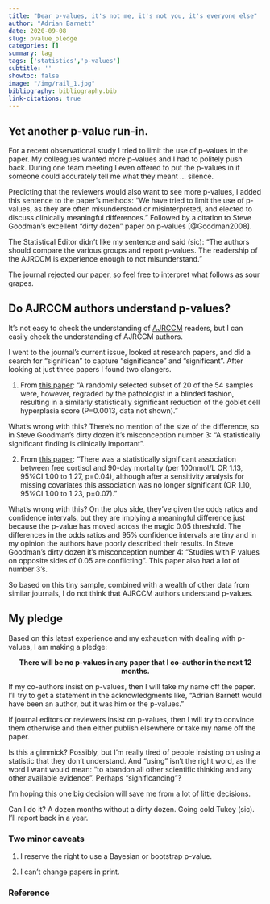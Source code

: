 ```yaml
---
title: "Dear p-values, it's not me, it's not you, it's everyone else"
author: "Adrian Barnett"
date: 2020-09-08
slug: pvalue_pledge
categories: []
summary: tag 
tags: ['statistics','p-values']
subtitle: ''
showtoc: false
image: "/img/rail_1.jpg"
bibliography: bibliography.bib
link-citations: true
---
```


<!--- fix header colour thanks to Patrick Lam --->
<style>
.post-heading h1  { color: yellow; }
.meta { color: yellow; }
</style>


## Yet another p-value run-in.

For a recent observational study I tried to limit the use of p-values in the paper. 
My colleagues wanted more p-values and I had to politely push back.
During one team meeting I even offered to put the p-values in if someone could accurately tell me what they meant ... silence.

Predicting that the reviewers would also want to see more p-values, I added this sentence to the paper's methods: "We have tried to limit the use of p-values, as they are often misunderstood or misinterpreted, and elected to discuss clinically meaningful differences." Followed by a citation to Steve Goodman's excellent "dirty dozen" paper on p-values [@Goodman2008].

The Statistical Editor didn't like my sentence and said (sic): "The authors should compare the various groups and report p-values. The readership of the AJRCCM is experience enough to not misunderstand."

The journal rejected our paper, so feel free to interpret what follows as sour grapes.

## Do AJRCCM authors understand p-values?

It's not easy to check the understanding of [AJRCCM](https://www.atsjournals.org/journal/ajrccm) readers, but I can easily check the understanding of AJRCCM authors. 

I went to the journal's current issue, looked at research papers, and did a search for "significan" to capture "significance" and "significant". After looking at just three papers I found two clangers.

1. From [this paper](https://www.atsjournals.org/doi/full/10.1164/rccm.201908-1546OC): "A randomly selected subset of 20 of the 54 samples were, however, regraded by the pathologist in a blinded fashion, resulting in a similarly statistically significant reduction of the goblet cell hyperplasia score (P=0.0013, data not shown)."

What's wrong with this? There's no mention of the size of the difference, so in Steve Goodman's dirty dozen it's misconception number 3: "A statistically significant finding is clinically important".

2. From [this paper](https://www.atsjournals.org/doi/abs/10.1164/rccm.202002-0281OC): "There was a statistically significant association between free cortisol and 90-day mortality (per 100nmol/L OR 1.13, 95%CI 1.00 to 1.27, p=0.04), although after a sensitivity analysis for missing covariates this association was no longer significant
(OR 1.10, 95%CI 1.00 to 1.23, p=0.07)." 

What's wrong with this? On the plus side, they've given the odds ratios and confidence intervals, but they are implying a meaningful difference just because the p-value has moved across the magic 0.05 threshold. 
The differences in the odds ratios and 95% confidence intervals are tiny and in my opinion the authors have poorly described their results.
In Steve Goodman's dirty dozen it's misconception number 4: "Studies with P values on opposite sides of 0.05 are conflicting". This paper also had a lot of number 3's.

So based on this tiny sample, combined with a wealth of other data from similar journals, I do not think that AJRCCM authors understand p-values.

## My pledge

Based on this latest experience and my exhaustion with dealing with p-values, I am making a pledge: 

<center> **There will be no p-values in any paper that I co-author in the next 12 months.** </center>

If my co-authors insist on p-values, then I will take my name off the paper. I'll try to get a statement in the acknowledgments like, "Adrian Barnett would have been an author, but it was him or the p-values."

If journal editors or reviewers insist on p-values, then I will try to convince them otherwise and then either publish elsewhere or take my name off the paper. 

Is this a gimmick? Possibly, but I'm really tired of people insisting on using a statistic that they don't understand.
And "using" isn't the right word, as the word I want would mean: "to abandon all other scientific thinking and any other available evidence".
Perhaps "significancing"?

I'm hoping this one big decision will save me from a lot of little decisions. 

Can I do it? A dozen months without a dirty dozen. Going cold Tukey (sic). I’ll report back in a year.

### Two minor caveats

1. I reserve the right to use a Bayesian or bootstrap p-value.

2. I can't change papers in print.

### Reference
